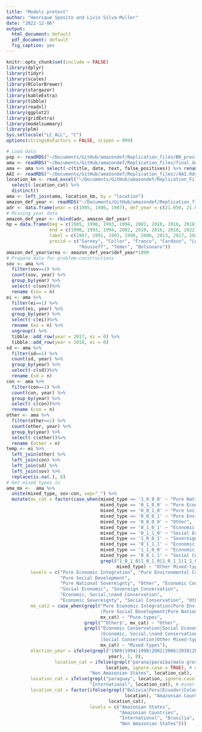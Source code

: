 ```yaml
---
title: "Models pretest"
author: "Henrique Sposito and Livio Silva-Muller"
date: "2022-12-06"
output:
  html_document: default
  pdf_document: default
  fig_caption: yes
---
```


```r
knitr::opts_chunk$set(include = FALSE)
library(dplyr)
library(tidyr)
library(scales)
library(RColorBrewer)
library(stargazer)
library(kableExtra)
library(tibble)
library(readxl)
library(ggplot2)
library(gridExtra)
library(modelsummary)
library(plm)
Sys.setlocale("LC_ALL", "C")
options(stringsAsFactors = FALSE, scipen = 999)
```

```r
# Load data
pop <- readRDS("~/Documents/GitHub/amazondef/Replication_files/BR_presid_speeches_final.Rds")
ama <- readRDS("~/Documents/GitHub/amazondef/Replication_files/final_data_as.Rds")
ama <- ama %>% select(-c(title, date, text, false_positives)) %>% rename (ei= "EI", sd= "SD")
AAI <- readRDS("~/Documents/GitHub/amazondef/Replication_files//AAI.Rds")
location_km <- read_excel("~/Documents/GitHub/amazondef/Replication_Files/location_km.xlsx") %>%
  select(-location_cat) %>%
  distinct()
ama <- left_join(ama, location_km, by = "location")
amazon_def_year <- readRDS("~/Documents/GitHub/amazondef/Replication_files//amazon_def_year.Rds")
adr <- data.frame(year = c(1985, 1986, 1987), def_year = c(21.050, 21.050, 21.050))
# Missing year data
amazon_def_year <- rbind(adr, amazon_def_year) 
hp = data.frame(beg = c(1985, 1990, 1993, 1994, 2002, 2010, 2016, 2018),
                end = c(1990, 1993, 1994, 2002, 2010, 2016, 2018, 2022),
                label = c(1987, 1991, 1993, 1998, 2006, 2013, 2017, 2020),
                presid = c("Sarney", "Collor", "Franco", "Cardoso", "Lula",
                           "Rousseff", "Temer", "Bolsonaro"))
amazon_def_year$area <- amazon_def_year$def_year*1000
# Prepare data for problem-constructions
sov <- ama %>% 
  filter(sov==1) %>% 
  count(sov, year) %>%
  group_by(year) %>%
  select(-c(sov))%>%
  rename (sov = n)
ei <- ama %>% 
  filter(ei==1) %>% 
  count(ei, year) %>%
  group_by(year) %>%
  select(-c(ei))%>%
  rename (ei = n) %>%
  ungroup() %>%
  tibble::add_row(year = 2017, ei = 0) %>%
  tibble::add_row(year = 2018, ei = 0)
sd <- ama %>% 
  filter(sd==1) %>% 
  count(sd, year) %>%
  group_by(year) %>%
  select(-c(sd))%>%
  rename (sd = n)
con <- ama %>% 
  filter(con==1) %>% 
  count(con, year) %>%
  group_by(year) %>%
  select(-c(con))%>%
  rename (con = n)
other <- ama %>% 
  filter(other==1) %>% 
  count(other, year) %>%
  group_by(year) %>%
  select(-c(other))%>%
  rename (other = n)
temp <- ei %>% 
  left_join(other) %>% 
  left_join(con) %>% 
  left_join(sd) %>% 
  left_join(sov) %>% 
  replace(is.na(.), 0)
# Get mixed types in
ama_mx <-  ama %>%
  unite(mixed_type, sov:con, sep="_") %>%
  mutate(mx_cat = factor(case_when(mixed_type == '1_0_0_0' ~ "Pure National Sovereignty",
                                   mixed_type == '0_1_0_0' ~ "Pure Economic Integration", 
                                   mixed_type == '0_0_1_0' ~ "Pure Social Development",
                                   mixed_type == '0_0_0_1' ~ "Pure Environmental Conservation",
                                   mixed_type == '0_0_0_0' ~ "Other",
                                   mixed_type == '0_1_0_1' ~ "Economic Conservation",
                                   mixed_type == '0_1_1_0' ~ "Social Economic",
                                   mixed_type == '1_0_0_1' ~ "Sovereign Conservation",
                                   mixed_type == '0_1_1_1' ~ "Economic, Social,\nand Conservation",
                                   mixed_type == '1_1_0_0' ~ "Economic Sovereignty",
                                   mixed_type == '0_0_1_1' ~ "Social Conservation",
                                   grepl("1_0_1_0|1_0_1_0|1_0_1_1|1_1_0_1|1_1_1_0|1_1_1_1",
                                         mixed_type) ~ "Other Mixed-types"),
         levels = c("Pure Economic Integration", "Pure Environmental Conservation",
                    "Pure Social Development",
                    "Pure National Sovereignty", "Other", "Economic Conservation", 
                    "Social Economic", "Sovereign Conservation",
                    "Economic, Social,\nand Conservation",
                    "Economic Sovereignty", "Social Conservation", "Other Mixed-types")),
         mx_cat2 = case_when(grepl("Pure Economic Integration|Pure Environmental Conservation|
                                   |Pure Social Development|Pure National Sovereignty",
                                   mx_cat) ~ "Pure-types",
                             grepl("^Other$", mx_cat) ~ "Other",
                             grepl("Economic Conservation|Social Economic|Sovereign Conservation|
                                   |Economic, Social,\nand Conservation|Economic Sovereignty|
                                   |Social Conservation|Other Mixed-types",
                                   mx_cat) ~ "Mixed-types"),
         election_year = ifelse(grepl("1989|1994|1998|2002|2006|2010|2014|2018",
                                      year), 1, 0),
                  location_cat = ifelse(grepl("parana|paraiba|mato grosso|mato grosso do sul",
                                     location, ignore.case = TRUE), # minor coding issues to fix
                               "Non Amazonian States", location_cat),
         location_cat = ifelse(grepl("paraguay", location, ignore.case = TRUE),
                               "International", location_cat), # minor coding issues to fix
         location_cat = factor(ifelse(grepl("Bolivia|Peru|Ecuador|Colombia|Venezuela|Guyana|Suriname",
                                            location), "Amazonian Countries",
                                      location_cat),
                               levels = c("Amazonian States",
                                          "Amazonian Countries",
                                          "International", "Brasilia",
                                          "Non Amazonian States")))

```

````{=tex}
\begin{landscape}

```r

ama_model <- dplyr::left_join(ama_mx, amazon_def_year, by = "year") %>%
dplyr::left_join(AAI, by = "year") %>%
filter(location_cat != "Non Identified", mx_cat != "Other Mixed-types") %>%
  mutate(con_vs_all = ifelse(mx_cat == "Pure Environmental Conservation", 1, 0),
         EI_vs_all = ifelse(mx_cat == "Pure Economic Integration", 1, 0),
         SD_vs_all = ifelse(mx_cat == "Pure Social Development", 1, 0),
         sov_vs_all = ifelse(mx_cat == "Pure National Sovereignty", 1, 0))

ama_model2 <- dplyr::select(pop, -text) %>%
  dplyr::left_join(amazon_def_year, by = "year") %>%
  dplyr::left_join(AAI, by = "year") %>%
  filter(location_cat != "Non Identified") %>%
  mutate(location_cat = ifelse(grepl("parana|paraiba|mato grosso|mato grosso do sul", location, ignore.case = TRUE), "Non Amazonian States", location_cat),
         location_cat = ifelse(grepl("paraguay", location, ignore.case = TRUE),
                               "International", location_cat),
         location_cat = factor(ifelse(grepl("Bolivia|Peru|Ecuador|Colombia|Venezuela|Guyana|Suriname",
                                            location), "Amazonian Countries",
                                      location_cat),
                               levels = c("Amazonian States",
                                          "Amazonian Countries",
                                          "International", "Brasilia",
                                          "Non Amazonian States")),
         election_year = ifelse(grepl("1989|1994|1998|2002|2006|2010|2014|2018",
                                      year), 1, 0))

# model
model_logit_con <- glm(con_vs_all ~ as.factor(location_cat) + election_year +
                         def_year + AAI + party, family=binomial(link = "logit"),
                       data = ama_model)
model_logit_ei <- glm(EI_vs_all ~ as.factor(location_cat) + election_year +
                        def_year + AAI + party, family=binomial(link = "logit"),
                      data = ama_model)
model_logit_sd <- glm(SD_vs_all ~ as.factor(location_cat) + election_year +
                        def_year + AAI + party,
                      family=binomial(link = "logit"), data = ama_model)
model_logit_sov <- glm(sov_vs_all ~ as.factor(location_cat) + election_year +
                         def_year + AAI + party,
                       family=binomial(link = "logit"), data = ama_model)
model_logit_all <- glm(amazon_speech ~ as.factor(location_cat) + election_year +
                         def_year + AAI + party,
                       family=binomial(link = "logit"), data = ama_model2)

stargazer::stargazer(model_logit_con, model_logit_ei, model_logit_sd,
                     model_logit_sov, model_logit_all, digits = 6,
                     no.space = TRUE, title = "Logistic Regressions")
```

\end{landscape}
````

````{=tex}
\begin{landscape}

```r

# model fe
model_logit_con_fe <- plm(con_vs_all ~ as.factor(location_cat) + election_year +
                         def_year + AAI + party, data = ama_model,
                         model = "within", index = "year")
model_logit_ei_fe <- plm(EI_vs_all ~ as.factor(location_cat) + election_year +
                         def_year + AAI + party, data = ama_model,
                         model = "within", index = "year")
model_logit_sd_fe <- plm(SD_vs_all ~ as.factor(location_cat) + election_year +
                         def_year + AAI + party, data = ama_model,
                         model = "within", index = "year")
model_logit_sov_fe <- plm(sov_vs_all ~ as.factor(location_cat) + election_year +
                         def_year + AAI + party, data = ama_model,
                         model = "within", index = "year")
model_logit_all_fe <- plm(amazon_speech ~ as.factor(location_cat) + election_year +
                         def_year + AAI + party, data = ama_model2,
                         model = "within", index = "year")

stargazer::stargazer(model_logit_con_fe, model_logit_ei_fe, model_logit_sd_fe,
                     model_logit_sov_fe, model_logit_all_fe, digits = 6,
                     no.space = TRUE, title = "Fixed-effects Regressions")
```

\end{landscape}
````

````{=tex}
\begin{landscape}

```r

amazon_def_year <- readRDS("~/Documents/GitHub/amazondef/Replication_files//amazon_def_year.Rds")
amazon_def_year$year <- amazon_def_year$year + 1
adr <- data.frame(year = c(1985, 1986, 1987, 1988),
def_year = c(21.050, 21.050, 21.050, 21.050))
# Missing year data
amazon_def_year <- rbind(adr, amazon_def_year) 

ama_model_lag <- dplyr::left_join(ama_mx, amazon_def_year, by = "year") %>%
dplyr::left_join(AAI, by = "year") %>%
filter(location_cat != "Non Identified", mx_cat != "Other Mixed-types") %>%
  mutate(con_vs_all = ifelse(mx_cat == "Pure Environmental Conservation", 1, 0),
         EI_vs_all = ifelse(mx_cat == "Pure Economic Integration", 1, 0),
         SD_vs_all = ifelse(mx_cat == "Pure Social Development", 1, 0),
         sov_vs_all = ifelse(mx_cat == "Pure National Sovereignty", 1, 0))

ama_model2_lag <- dplyr::select(pop, -text) %>%
  dplyr::left_join(amazon_def_year, by = "year") %>%
  dplyr::left_join(AAI, by = "year") %>%
  filter(location_cat != "Non Identified") %>%
  dplyr::mutate(location_cat = ifelse(grepl("parana|paraiba|mato grosso|mato grosso do sul", location, ignore.case = TRUE), "Non Amazonian States", location_cat),
         location_cat = ifelse(grepl("paraguay", location, ignore.case = TRUE),
                               "International", location_cat),
         location_cat = factor(ifelse(grepl("Bolivia|Peru|Ecuador|Colombia|Venezuela|Guyana|Suriname",
                                            location), "Amazonian Countries",
                                      location_cat),
                               levels = c("Amazonian States",
                                          "Amazonian Countries",
                                          "International", "Brasilia",
                                          "Non Amazonian States")),
         election_year = ifelse(grepl("1989|1994|1998|2002|2006|2010|2014|2018",
                                      year), 1, 0))

# model
model_logit_con_lag <- glm(con_vs_all ~ as.factor(location_cat) + election_year +
                         def_year + AAI + party, family=binomial(link = "logit"),
                       data = ama_model_lag)
model_logit_ei_lag <- glm(EI_vs_all ~ as.factor(location_cat) + election_year +
                        def_year + AAI + party, family=binomial(link = "logit"),
                      data = ama_model_lag)
model_logit_sd_lag <- glm(SD_vs_all ~ as.factor(location_cat) + election_year +
                        def_year + AAI + party,
                      family=binomial(link = "logit"), data = ama_model_lag)
model_logit_sov_lag <- glm(sov_vs_all ~ as.factor(location_cat) + election_year +
                         def_year + AAI + party,
                       family=binomial(link = "logit"), data = ama_model_lag)
model_logit_all_lag <- glm(amazon_speech ~ as.factor(location_cat) + election_year +
                         def_year + AAI + party,
                       family=binomial(link = "logit"), data = ama_model2_lag)

stargazer::stargazer(model_logit_con_lag, model_logit_ei_lag, model_logit_sd_lag,
                     model_logit_sov_lag, model_logit_all_lag, digits = 6,
                     no.space = TRUE, title = "Logistic Regressions with Lagged Year")
```

\end{landscape}
````

````{=tex}
\begin{landscape}

```r

#table(ama_model$president, ama_model$party)

ideology_vdem <- readRDS("~/Documents/GitHub/amazondef/Submission/V-Dem-CPD-Party-V2.rds") %>% 
dplyr::filter(country_name == "Brazil") %>%
dplyr::select(v2pashname, v2xpa_antiplural, v2xpa_popul, v2pariglef) %>%
tidyr::drop_na() %>%
dplyr::rename(party = v2pashname) %>%
group_by(party) %>%
summarise(anti_pluralism = mean(v2xpa_antiplural),
populism = mean(v2xpa_popul),
left_right = mean(v2pariglef))

ama_model_lag <- dplyr::left_join(ama_model_lag, ideology_vdem)

ama_model2_lag <- dplyr::left_join(ama_model2_lag, ideology_vdem)

# model
model_logit_con_lag <- glm(con_vs_all ~ as.factor(location_cat) + election_year +
                         def_year + AAI + populism + anti_pluralism + left_right, family=binomial(link = "logit"),
                       data = ama_model_lag)
model_logit_ei_lag <- glm(EI_vs_all ~ as.factor(location_cat) + election_year +
                        def_year + AAI + populism + anti_pluralism + left_right, family=binomial(link = "logit"),
                      data = ama_model_lag)
model_logit_sd_lag <- glm(SD_vs_all ~ as.factor(location_cat) + election_year +
                        def_year + AAI + populism + anti_pluralism + left_right,
                      family=binomial(link = "logit"), data = ama_model_lag)
model_logit_sov_lag <- glm(sov_vs_all ~ as.factor(location_cat) + election_year +
                         def_year + AAI + populism + anti_pluralism + left_right,
                       family=binomial(link = "logit"), data = ama_model_lag)
model_logit_all_lag <- glm(amazon_speech ~ as.factor(location_cat) + election_year +
                         def_year + AAI + populism + anti_pluralism + left_right,
                       family=binomial(link = "logit"), data = ama_model2_lag)

stargazer::stargazer(model_logit_con_lag, model_logit_ei_lag, model_logit_sd_lag,
                     model_logit_sov_lag, model_logit_all_lag, digits = 6,
                     no.space = TRUE,
                     title = "Logistic Regressions with Lagged Year and Party Ideology")
```

\end{landscape}
````

````{=tex}
\begin{landscape}

```r

model_logit_con_pfe <- plm(con_vs_all ~ as.factor(location_cat) + 
                         def_year + AAI + election_year, data = ama_model_lag,
                         model = "within", index = "president")
model_logit_ei_pfe <- plm(EI_vs_all ~ as.factor(location_cat) +
                         def_year + AAI + election_year, data = ama_model_lag,
                         model = "within", index = "president")
model_logit_sd_pfe <- plm(SD_vs_all ~ as.factor(location_cat) +
                         def_year + AAI + election_year, data = ama_model_lag,
                         model = "within", index = "president")
model_logit_sov_pfe <- plm(sov_vs_all ~ as.factor(location_cat) +
                         def_year + AAI + election_year, data = ama_model_lag,
                         model = "within", index = "president")
model_logit_all_pfe <- plm(amazon_speech ~ as.factor(location_cat) +
                         def_year + AAI + election_year, data = ama_model2_lag,
                         model = "within", index = "president")
                         
stargazer::stargazer(model_logit_con_pfe, model_logit_ei_pfe, model_logit_sd_pfe,
                     model_logit_sov_pfe, model_logit_all_pfe, digits = 6,
                     no.space = TRUE,
                     title = "Logistic Regressions with president fixed-effects")
                         
```

\end{landscape}
````


